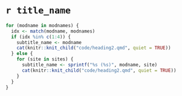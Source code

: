 # `r title_name`


```r
for (modname in modnames) {
  idx <- match(modname, modnames)
  if (idx %in% c(1:4)) {
    subtitle_name <- modname
    cat(knitr::knit_child("code/heading2.qmd", quiet = TRUE))
  } else {
    for (site in sites) {
      subtitle_name <- sprintf("%s (%s)", modname, site)
      cat(knitr::knit_child("code/heading2.qmd", quiet = TRUE))
    }
  }
}
```
